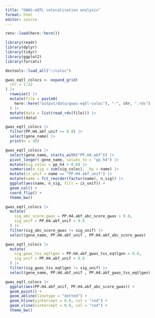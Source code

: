 ```yaml
---
title: "GWAS-eQTL colocalisation analysis"
format: html
editor: source
---
```


```r
renv::load(here::here())

library(readr)
library(dplyr)
library(tidyr)
library(ggplot2)
library(forcats)

devtools::load_all("~/coloc")
```

```r
gwas_eqtl_colocs <- expand_grid(
  chr = 1:22
) |>
  rowwise() |>
  mutate(file = paste0(
    here::here("output/data/gwas-eqtl-coloc"), "-", chr, ".rds")
  ) |>
  mutate(data = list(read_rds(file))) |>
  unnest(data)
```

```r
gwas_eqtl_colocs |>
  filter(PP.H4.abf_unif >= 0.8) |>
  select(gene_name) |>
  print(n = 30)
```

```r
gwas_eqtl_colocs |>
  select(gene_name, starts_with("PP.H4.abf")) |>
  pivot_longer(-gene_name, values_to = "pp_h4") |>
  mutate(sig_coloc = pp_h4 > 0.8) |>
  summarise(n_sig = sum(sig_coloc), .by = name) |>
  mutate(is_unif = name == "PP.H4.abf_unif") |>
  mutate(name = fct_reorder(factor(name), n_sig)) |>
  ggplot(aes(name, n_sig, fill = is_unif)) + 
  geom_col() + 
  coord_flip() + 
  theme_bw()
```

```r
gwas_eqtl_colocs |>
  mutate(
    sig_abc_score_gwas = PP.H4.abf_abc_score_gwas > 0.8,
    sig_unif = PP.H4.abf_unif > 0.8
  ) |>
  filter(sig_abc_score_gwas != sig_unif) |>
  select(gene_name, PP.H4.abf_unif , PP.H4.abf_abc_score_gwas)
```

```r
gwas_eqtl_colocs |>
  mutate(
    sig_gwas_tss_eqtlgen = PP.H4.abf_gwas_tss_eqtlgen > 0.8,
    sig_unif = PP.H4.abf_unif > 0.8
  ) |>
  filter(sig_gwas_tss_eqtlgen != sig_unif) |>
  select(gene_name, PP.H4.abf_unif , PP.H4.abf_gwas_tss_eqtlgen)
```

```r
gwas_eqtl_colocs |>
  ggplot(aes(PP.H4.abf_unif, PP.H4.abf_abc_score_gwas)) + 
  geom_point() + 
  geom_abline(linetype = "dotted") + 
  geom_hline(yintercept = 0.8, col = "red") + 
  geom_vline(xintercept = 0.8, col = "red") + 
  theme_bw()
```

